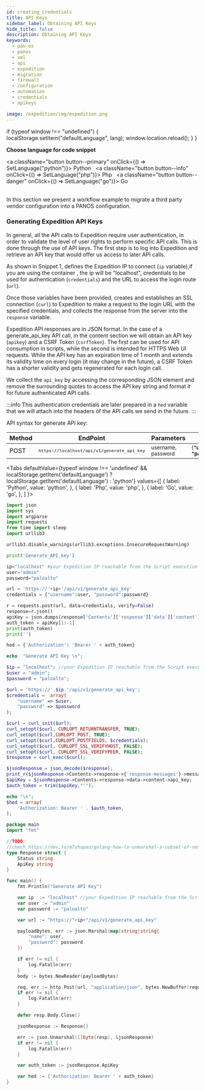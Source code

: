 ```yaml
---
id: creating_credentials
title: API Keys
sidebar_label: Obtaining API Keys
hide_title: false
description: Obtaining API Keys
keywords:
  - pan-os
  - panos
  - xml
  - api
  - expedition
  - migration
  - firewall
  - configuration
  - automation
  - credentials
  - apikeys

image: /expedition/img/expedition.png
---
```


  if (typeof window !== "undefined") {
    localStorage.setItem("defaultLanguage", lang);
    window.location.reload();
  }
}

**Choose language for code snippet**

<a className="button button--primary" onClick={() => SetLanguage("python")}>
  Python
</a>
&nbsp;
<a className="button button--info" onClick={() => SetLanguage("php")}>
  Php
</a>
&nbsp;
<a className="button button--danger" onClick={() => SetLanguage("go")}>
  Go
</a>
<br />
<br />

In this section we present a workflow example to migrate a third party vendor configuration into a PANOS configuration.

### Generating Expedition API Keys

In general, all the API calls to Expedition require user authentication, in order to validate the level of user rights to perform specific API calls.
This is done through the use of API keys.
The first step is to log into Expedition and retrieve an API key that would offer us access to later API calls.

As shown in Snippet 1, defines the Expedition IP to connect (`ip` variable),if you are using the container , the ip will be "localhost", credentials to be used for authentication (`credentials`) and the URL to access the login route (`url`).

Once those variables have been provided, creates and establishes an SSL connection (`curl`) to Expedition to make a
request to the login URL with the specified credentials, and collects the response from the server into the `response` variable.

Expedition API responses are in JSON format. In the case of a generate_api_key API call, in the content section we will obtain an API key (`apikey`) and a CSRF Token (`csrfToken`).
The first can be used for API consumption in scripts, while the second is intended for HTTPS Web UI requests.
While the API key has an expiration time of 1 month and extends its validity time on every login (it may change in the future),
a CSRF Token has a shorter validity and gets regenerated for each login call.

We collect the `api_key` by accessing the corresponding JSON element and remove the surrounding quotes to access the API key string and format it for future authenticated API calls.

:::info
This authentication credentials are later prepared in a `hed` variable that we will attach into the headers of the API calls we send in the future.
:::

API syntax for generate API key:

| Method | EndPoint                                                   | Parameters                        | Example Value                                                      |
| ------ | ---------------------------------------------------------- | --------------------------------- | ------------------------------------------------------------------ |
| POST   | <small>`https://localhost/api/v1/generate_api_key`</small> | <small>username, password</small> | <small>\{**"username"**:"admin", **"password"**:"paloalto"\}</small> |

<Tabs defaultValue={typeof window !== 'undefined' && localStorage.getItem('defaultLanguage') ? localStorage.getItem('defaultLanguage') : 'python'}
values={[
{ label: 'Python', value: 'python', },
{ label: 'Php', value: 'php', },
{ label: 'Go', value: 'go', },
]
}>  
<TabItem value="python">

```python
import json
import sys
import argparse
import requests
from time import sleep
import urllib3

urllib3.disable_warnings(urllib3.exceptions.InsecureRequestWarning)

print('Generate_API_key')

ip="localhost" #your Expedition IP reachable from the Script execution machine
user="admin"
password="paloalto"

url = 'https://'+ip+'/api/v1/generate_api_key'
credentials = {"username":user, "password":password}

r = requests.post(url, data=credentials, verify=False)
response=r.json()
apiKey = json.dumps(response['Contents']['response']['data']['content']['api_key'])
auth_token = apiKey[1:-1]
print(auth_token)
print('')

hed = {'Authorization': 'Bearer ' + auth_token}
```

</TabItem>

<TabItem value="php">

```php
echo  "Generate API Key \n";

$ip = "localhost"; //your Expedition IP reachable from the Script execution machine
$user = "admin";
$password = "paloalto";

$url = 'https://'.$ip.'/api/v1/generate_api_key';
$credentials =  array(
    "username" => $user,
    "password" => $password
);

$curl = curl_init($url);
curl_setopt($curl, CURLOPT_RETURNTRANSFER, TRUE);
curl_setopt($curl,CURLOPT_POST, TRUE);
curl_setopt($curl,CURLOPT_POSTFIELDS, $credentials);
curl_setopt($curl, CURLOPT_SSL_VERIFYHOST, FALSE);
curl_setopt($curl, CURLOPT_SSL_VERIFYPEER, FALSE);
$response = curl_exec($curl);

$jsonResponse = json_decode($response);
print_r($jsonResponse->Contents->response->{'response-messages'}->messages[0]->message);
$apiKey = $jsonResponse->Contents->response->data->content->api_key;
$auth_token = trim($apiKey,"'");

echo "\n";
$hed = array(
    'Authorization: Bearer ' . $auth_token,
);
```

</TabItem>

<TabItem value="go">

```go
package main
import "fmt"

//TODO
//chech https://dev.to/m7shapan/golang-how-to-unmarshal-a-subset-of-nested-json-data-d84
type Response struct {
    Status string
    ApiKey string
}

func main() {
    fmt.Println("Generate API Key")

    var ip  := "localhost" //your Expedition IP reachable from the Script execution machine
    var user := "admin"
    var password := "paloalto"

    var url := "https://"+ip+"/api/v1/generate_api_key"

    payloadBytes, err := json.Marshal(map|string|string{
        "name": user,
        "password": password
    })

    if err != nil {
        log.Fatalln(err)
    }
    body := bytes.NewReader(payloadBytes)

    req, err := http.Post(url, "application/json", bytes.NewBuffer(requestBody))
    if err != nil {
        log.Fatalln(err)
    }

    defer resp.Body.Close()

    jsonResponse := Response{}

    err := json.Unmarshal([]byte(resp), &jsonResponse)
    if err != nil {
        log.Fatalln(err)
    }

    var auth_token := jsonResponse.ApiKey

    var hed := {'Authorization: Bearer ' + auth_token}
}
```

</TabItem>  
</Tabs>
